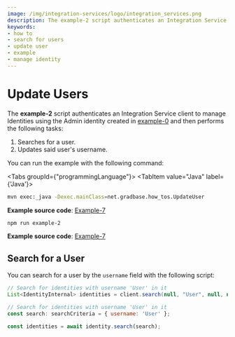 ```yaml
---
image: /img/integration-services/logo/integration_services.png
description: The example-2 script authenticates an Integration Service client to manage Identities using the Admin identity created in example-0 and then searches for a user and then updates said user's username.
keywords:
- how to
- search for users
- update user
- example
- manage identity
---
```


# Update Users

The **example-2**
script authenticates an Integration Service client to manage Identities using the Admin identity created in [example-0](./run-how-tos.mdx) and then performs the following tasks:

1. Searches for a user.
2. Updates said user's username.

You can run the example with the following command:

<Tabs groupId={"programmingLanguage"}>
<TabItem value="Java" label={'Java'}>

```bash
mvn exec:_java -Dexec.mainClass=net.gradbase.how_tos.UpdateUser
```

**Example source code**: [Example-7](hhttps://github.com/albydeca/iota-is-sdk/blob/main/examples/src/main/java/net/gradbase/examples/UpdateUser.java)

</TabItem>
<TabItem value="Nodejs" label={'Node.js'}>

```bash
npm run example-2
````

**Example source code**: [Example-7](https://github.com/iotaledger/integration-services/blob/master/clients/client-sdk/examples/2-UpdateUser.ts)

</TabItem>
</Tabs>

## Search for a User

You can search for a user by the `username` field with the following script:

<Tabs groupId="language">
<TabItem value="java" label="Java">

```java
// Search for identities with username 'User' in it
List<IdentityInternal> identities = client.search(null, "User", null, null, null);
```

</TabItem>
<TabItem value="nodejs" label="Nodejs">

```js
// Search for identities with username 'User' in it
const search: searchCriteria = { username: 'User' };

const identities = await identity.search(search);
```

</TabItem>
</Tabs>
